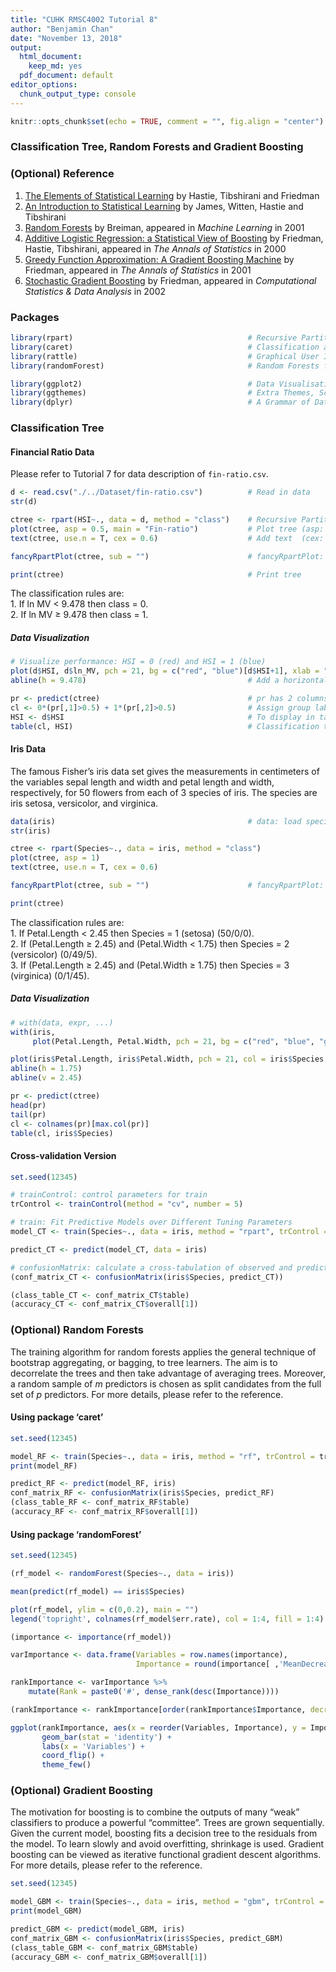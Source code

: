 ```yaml
---
title: "CUHK RMSC4002 Tutorial 8"
author: "Benjamin Chan"
date: "November 13, 2018"
output:
  html_document:
    keep_md: yes
  pdf_document: default
editor_options:
  chunk_output_type: console
---
```


```r
knitr::opts_chunk$set(echo = TRUE, comment = "", fig.align = "center")
```

### Classification Tree, Random Forests and Gradient Boosting

### (Optional) Reference
1. [The Elements of Statistical Learning](https://web.stanford.edu/~hastie/ElemStatLearn/) by Hastie, Tibshirani and Friedman
2. [An Introduction to Statistical Learning](https://www-bcf.usc.edu/~gareth/ISL/) by James, Witten, Hastie and Tibshirani
3. [Random Forests](https://link.springer.com/article/10.1023/A:1010933404324) by Breiman, appeared in *Machine Learning* in 2001
4. [Additive Logistic Regression: a Statistical View of Boosting](https://projecteuclid.org/euclid.aos/1016218223#abstract) by Friedman, Hastie, Tibshirani, appeared in *The Annals of Statistics* in 2000
5. [Greedy Function Approximation: A Gradient Boosting Machine](https://projecteuclid.org/euclid.aos/1013203451) by Friedman, appeared in *The Annals of Statistics* in 2001
6. [Stochastic Gradient Boosting](https://www.sciencedirect.com/science/article/pii/S0167947301000652) by Friedman, appeared in *Computational Statistics & Data Analysis* in 2002

### Packages
```r
library(rpart)                                       # Recursive Partitioning and Regression Trees
library(caret)                                       # Classification and Regression Training
library(rattle)                                      # Graphical User Interface for Data Science
library(randomForest)                                # Random Forests for Classification and Regression

library(ggplot2)                                     # Data Visualisations Using the Grammar of Graphics
library(ggthemes)                                    # Extra Themes, Scales and Geoms for 'ggplot2'
library(dplyr)                                       # A Grammar of Data Manipulation
```

### Classification Tree
#### Financial Ratio Data
Please refer to Tutorial 7 for data description of `fin-ratio.csv`.
```r
d <- read.csv("./../Dataset/fin-ratio.csv")          # Read in data
str(d)

ctree <- rpart(HSI~., data = d, method = "class")    # Recursive Partitioning and Regression Trees
plot(ctree, asp = 0.5, main = "Fin-ratio")           # Plot tree (asp: aspect ratio)
text(ctree, use.n = T, cex = 0.6)                    # Add text  (cex: character expansion factor)

fancyRpartPlot(ctree, sub = "")                      # fancyRpartPlot: use the pretty rpart plotter

print(ctree)                                         # Print tree
```

The classification rules are:  <br />
1. If ln MV $<$ 9.478 then class $=$ 0. <br />
2. If ln MV $\geq$ 9.478 then class $=$ 1.

##### Data Visualization
```r
# Visualize performance: HSI = 0 (red) and HSI = 1 (blue)
plot(d$HSI, d$ln_MV, pch = 21, bg = c("red", "blue")[d$HSI+1], xlab = "HSI", ylab = "ln_MV")
abline(h = 9.478)                                    # Add a horizontal line (decision boundary)

pr <- predict(ctree)                                 # pr has 2 columns of prob. in group 0 or 1
cl <- 0*(pr[,1]>0.5) + 1*(pr[,2]>0.5)                # Assign group label if prob>0.5
HSI <- d$HSI                                         # To display in table
table(cl, HSI)                                       # Classification table
```

#### Iris Data
The famous Fisher's iris data set gives the measurements in centimeters of the variables sepal length and width and petal length and width, respectively, for 50 flowers from each of 3 species of iris. The species are iris setosa, versicolor, and virginica.
```r
data(iris)                                           # data: load specified data sets
str(iris)

ctree <- rpart(Species~., data = iris, method = "class")
plot(ctree, asp = 1)
text(ctree, use.n = T, cex = 0.6)

fancyRpartPlot(ctree, sub = "")                      # fancyRpartPlot: use the pretty rpart plotter

print(ctree)
```

The classification rules are: <br />
1. If Petal.Length $<$ 2.45 then Species $=$ 1 (setosa) (50/0/0). <br />
2. If (Petal.Length $\geq$ 2.45) and (Petal.Width $<$ 1.75) then Species $=$ 2 (versicolor) (0/49/5). <br />
3. If (Petal.Length $\geq$ 2.45) and (Petal.Width $\geq$ 1.75) then Species $=$ 3 (virginica) (0/1/45).

##### Data Visualization
```r
# with(data, expr, ...)
with(iris,
     plot(Petal.Length, Petal.Width, pch = 21, bg = c("red", "blue", "green")[Species]))

plot(iris$Petal.Length, iris$Petal.Width, pch = 21, col = iris$Species, xlab = "Petal.Length", ylab = "Petal.Width")
abline(h = 1.75)
abline(v = 2.45)

pr <- predict(ctree)
head(pr)
tail(pr)
cl <- colnames(pr)[max.col(pr)]
table(cl, iris$Species)
```

#### Cross-validation Version
```r
set.seed(12345)

# trainControl: control parameters for train
trControl <- trainControl(method = "cv", number = 5)

# train: Fit Predictive Models over Different Tuning Parameters
model_CT <- train(Species~., data = iris, method = "rpart", trControl = trControl)

predict_CT <- predict(model_CT, data = iris)

# confusionMatrix: calculate a cross-tabulation of observed and predicted classes
(conf_matrix_CT <- confusionMatrix(iris$Species, predict_CT))

(class_table_CT <- conf_matrix_CT$table)
(accuracy_CT <- conf_matrix_CT$overall[1])
```

### (Optional) Random Forests
The training algorithm for random forests applies the general technique of bootstrap aggregating, or bagging, to tree learners. The aim is to decorrelate the trees and then take advantage of averaging trees. Moreover, a random sample of $m$ predictors is chosen as split candidates from the full set of $p$ predictors. For more details, please refer to the reference.

#### Using package 'caret'
```r
set.seed(12345)

model_RF <- train(Species~., data = iris, method = "rf", trControl = trControl)
print(model_RF)

predict_RF <- predict(model_RF, iris)
conf_matrix_RF <- confusionMatrix(iris$Species, predict_RF)
(class_table_RF <- conf_matrix_RF$table)
(accuracy_RF <- conf_matrix_RF$overall[1])
```

#### Using package 'randomForest'
```r
set.seed(12345)

(rf_model <- randomForest(Species~., data = iris))

mean(predict(rf_model) == iris$Species)

plot(rf_model, ylim = c(0,0.2), main = "")
legend('topright', colnames(rf_model$err.rate), col = 1:4, fill = 1:4)

(importance <- importance(rf_model))

varImportance <- data.frame(Variables = row.names(importance), 
                            Importance = round(importance[ ,'MeanDecreaseGini'], 2))

rankImportance <- varImportance %>% 
    mutate(Rank = paste0('#', dense_rank(desc(Importance))))

(rankImportance <- rankImportance[order(rankImportance$Importance, decreasing = T), ])

ggplot(rankImportance, aes(x = reorder(Variables, Importance), y = Importance, fill = Importance)) +
       geom_bar(stat = 'identity') + 
       labs(x = 'Variables') +
       coord_flip() + 
       theme_few()
```

### (Optional) Gradient Boosting
The motivation for boosting is to combine the outputs of many "weak" classifiers to produce a powerful "committee". Trees are grown sequentially. Given the current model, boosting fits a decision tree to the residuals from the model. To learn slowly and avoid overfitting, shrinkage is used. Gradient boosting can be viewed as iterative functional gradient descent algorithms. For more details, please refer to the reference.
```r
set.seed(12345)

model_GBM <- train(Species~., data = iris, method = "gbm", trControl = trControl, verbose = FALSE)
print(model_GBM)

predict_GBM <- predict(model_GBM, iris)
conf_matrix_GBM <- confusionMatrix(iris$Species, predict_GBM)
(class_table_GBM <- conf_matrix_GBM$table)
(accuracy_GBM <- conf_matrix_GBM$overall[1])
```